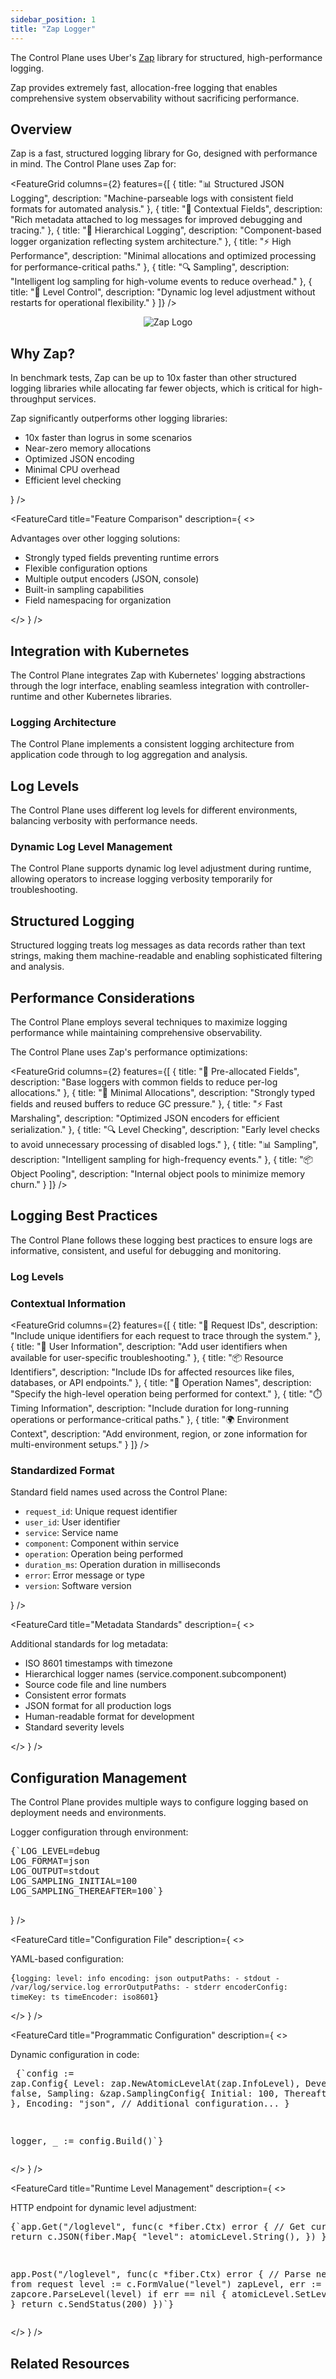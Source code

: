 ```yaml
---
sidebar_position: 1
title: "Zap Logger"
---
```



<NoAutoTitle />

<PageHeader 
  title="Zap Logger"
  description="High-performance structured logging for the Control Plane"
/>

The Control Plane uses Uber's [Zap](https://github.com/uber-go/zap) library for structured, high-performance logging.

<InfoSection type="info" title="Performance-focused logging">
  Zap provides extremely fast, allocation-free logging that enables comprehensive system observability without sacrificing performance.
</InfoSection>

## Overview

Zap is a fast, structured logging library for Go, designed with performance in mind. The Control Plane uses Zap for:

<FeatureGrid columns={2} features={[
  {
    title: "📊 Structured JSON Logging",
    description: "Machine-parseable logs with consistent field formats for automated analysis."
  },
  {
    title: "🧩 Contextual Fields",
    description: "Rich metadata attached to log messages for improved debugging and tracing."
  },
  {
    title: "🌳 Hierarchical Logging",
    description: "Component-based logger organization reflecting system architecture."
  },
  {
    title: "⚡ High Performance",
    description: "Minimal allocations and optimized processing for performance-critical paths."
  },
  {
    title: "🔍 Sampling",
    description: "Intelligent log sampling for high-volume events to reduce overhead."
  },
  {
    title: "🔄 Level Control",
    description: "Dynamic log level adjustment without restarts for operational flexibility."
  }
]} />

<div align="center">
  <img src="/controlplane/img/logos/zap-logo.png" alt="Zap Logo" style={{width: '250px', marginBottom: '2rem'}} />
</div>

## Why Zap?

<InfoSection type="tip" title="Performance comparison">
  In benchmark tests, Zap can be up to 10x faster than other structured logging libraries while allocating far fewer objects, which is critical for high-throughput services.
</InfoSection>

<CardGrid columns={2}>
  <FeatureCard
    title="Performance Metrics"
    description={
      <>
        <p>Zap significantly outperforms other logging libraries:</p>
        <ul>
          <li>10x faster than logrus in some scenarios</li>
          <li>Near-zero memory allocations</li>
          <li>Optimized JSON encoding</li>
          <li>Minimal CPU overhead</li>
          <li>Efficient level checking</li>
        </ul>
      </>
    }
  />
  
  <FeatureCard
    title="Feature Comparison"
    description={
      <>
        <p>Advantages over other logging solutions:</p>
        <ul>
          <li>Strongly typed fields preventing runtime errors</li>
          <li>Flexible configuration options</li>
          <li>Multiple output encoders (JSON, console)</li>
          <li>Built-in sampling capabilities</li>
          <li>Field namespacing for organization</li>
        </ul>
      </>
    }
  />
</CardGrid>

## Integration with Kubernetes

<InfoSection type="note" title="logr compatibility">
  The Control Plane integrates Zap with Kubernetes' logging abstractions through the logr interface, enabling seamless integration with controller-runtime and other Kubernetes libraries.
</InfoSection>


### Logging Architecture

<InfoSection type="tip" title="Logging flow">
  The Control Plane implements a consistent logging architecture from application code through to log aggregation and analysis.
</InfoSection>


## Log Levels

<InfoSection type="note" title="Environment-specific configuration">
  The Control Plane uses different log levels for different environments, balancing verbosity with performance needs.
</InfoSection>


### Dynamic Log Level Management

<InfoSection type="tip" title="Runtime adjustment">
  The Control Plane supports dynamic log level adjustment during runtime, allowing operators to increase logging verbosity temporarily for troubleshooting.
</InfoSection>

## Structured Logging

<InfoSection type="tip" title="Log as data">
  Structured logging treats log messages as data records rather than text strings, making them machine-readable and enabling sophisticated filtering and analysis.
</InfoSection>


## Performance Considerations

<InfoSection type="note" title="Optimization techniques">
  The Control Plane employs several techniques to maximize logging performance while maintaining comprehensive observability.
</InfoSection>

The Control Plane uses Zap's performance optimizations:

<FeatureGrid columns={2} features={[
  {
    title: "🔄 Pre-allocated Fields",
    description: "Base loggers with common fields to reduce per-log allocations."
  },
  {
    title: "🧮 Minimal Allocations",
    description: "Strongly typed fields and reused buffers to reduce GC pressure."
  },
  {
    title: "⚡ Fast Marshaling",
    description: "Optimized JSON encoders for efficient serialization."
  },
  {
    title: "🔍 Level Checking",
    description: "Early level checks to avoid unnecessary processing of disabled logs."
  },
  {
    title: "📊 Sampling",
    description: "Intelligent sampling for high-frequency events."
  },
  {
    title: "📦 Object Pooling",
    description: "Internal object pools to minimize memory churn."
  }
]} />

## Logging Best Practices

<InfoSection type="tip" title="Consistent approach">
  The Control Plane follows these logging best practices to ensure logs are informative, consistent, and useful for debugging and monitoring.
</InfoSection>

### Log Levels

<CardGrid columns={3}>
  <FeatureCard
    title="Debug"
    description="Fine-grained development information useful during development and troubleshooting. Examples: variable values, function entry/exit, detailed flow control."
  />
  
  <FeatureCard
    title="Info"
    description="General operational events describing normal system behavior. Examples: service startup/shutdown, user actions, task completion."
  />
  
  <FeatureCard
    title="Warning"
    description="Non-critical issues that might indicate problems but don't interrupt operation. Examples: deprecated API usage, unexpected but handled conditions."
  />
  
  <FeatureCard
    title="Error"
    description="Runtime errors that require attention but don't crash the system. Examples: API failures, rejected requests, database errors."
  />
  
  <FeatureCard
    title="Fatal/Panic"
    description="Critical errors causing application shutdown or panic. Examples: missing configuration, failed startup requirements, internal inconsistencies."
  />
</CardGrid>

### Contextual Information

<FeatureGrid columns={2} features={[
  {
    title: "🔑 Request IDs",
    description: "Include unique identifiers for each request to trace through the system."
  },
  {
    title: "👤 User Information",
    description: "Add user identifiers when available for user-specific troubleshooting."
  },
  {
    title: "📦 Resource Identifiers",
    description: "Include IDs for affected resources like files, databases, or API endpoints."
  },
  {
    title: "🔄 Operation Names",
    description: "Specify the high-level operation being performed for context."
  },
  {
    title: "⏱️ Timing Information",
    description: "Include duration for long-running operations or performance-critical paths."
  },
  {
    title: "🌍 Environment Context",
    description: "Add environment, region, or zone information for multi-environment setups."
  }
]} />

### Standardized Format

<CardGrid columns={2}>
  <FeatureCard
    title="Field Naming Conventions"
    description={
      <>
        <p>Standard field names used across the Control Plane:</p>
        <ul>
          <li><code>request_id</code>: Unique request identifier</li>
          <li><code>user_id</code>: User identifier</li>
          <li><code>service</code>: Service name</li>
          <li><code>component</code>: Component within service</li>
          <li><code>operation</code>: Operation being performed</li>
          <li><code>duration_ms</code>: Operation duration in milliseconds</li>
          <li><code>error</code>: Error message or type</li>
          <li><code>version</code>: Software version</li>
        </ul>
      </>
    }
  />
  
  <FeatureCard
    title="Metadata Standards"
    description={
      <>
        <p>Additional standards for log metadata:</p>
        <ul>
          <li>ISO 8601 timestamps with timezone</li>
          <li>Hierarchical logger names (service.component.subcomponent)</li>
          <li>Source code file and line numbers</li>
          <li>Consistent error formats</li>
          <li>JSON format for all production logs</li>
          <li>Human-readable format for development</li>
          <li>Standard severity levels</li>
        </ul>
      </>
    }
  />
</CardGrid>

## Configuration Management

<InfoSection type="note" title="Flexible configuration">
  The Control Plane provides multiple ways to configure logging based on deployment needs and environments.
</InfoSection>

<CardGrid columns={2}>
  <FeatureCard
    title="Environment Variables"
    description={
      <>
        <p>Logger configuration through environment:</p>
        <pre>
{`LOG_LEVEL=debug
LOG_FORMAT=json
LOG_OUTPUT=stdout
LOG_SAMPLING_INITIAL=100
LOG_SAMPLING_THEREAFTER=100`}
        </pre>
      </>
    }
  />
  
  <FeatureCard
    title="Configuration File"
    description={
      <>
        <p>YAML-based configuration:</p>
        <pre>
{`logging:
  level: info
  encoding: json
  outputPaths:
    - stdout
    - /var/log/service.log
  errorOutputPaths:
    - stderr
  encoderConfig:
    timeKey: ts
    timeEncoder: iso8601`}
        </pre>
      </>
    }
  />
  
  <FeatureCard
    title="Programmatic Configuration"
    description={
      <>
        <p>Dynamic configuration in code:</p>
        <pre>
{`config := zap.Config{
  Level:       zap.NewAtomicLevelAt(zap.InfoLevel),
  Development: false,
  Sampling: &zap.SamplingConfig{
    Initial:    100,
    Thereafter: 100,
  },
  Encoding: "json",
  // Additional configuration...
}

logger, _ := config.Build()`}
        </pre>
      </>
    }
  />
  
  <FeatureCard
    title="Runtime Level Management"
    description={
      <>
        <p>HTTP endpoint for dynamic level adjustment:</p>
        <pre>
{`app.Get("/loglevel", func(c *fiber.Ctx) error {
  // Get current level
  return c.JSON(fiber.Map{
    "level": atomicLevel.String(),
  })
})

app.Post("/loglevel", func(c *fiber.Ctx) error {
  // Parse new level from request
  level := c.FormValue("level")
  zapLevel, err := zapcore.ParseLevel(level)
  if err == nil {
    atomicLevel.SetLevel(zapLevel)
  }
  return c.SendStatus(200)
})`}
        </pre>
      </>
    }
  />
</CardGrid>

## Related Resources

<CardGrid columns={2}>
  <FeatureCard
    title="Prometheus Metrics"
    description="Learn about the metrics collection system used alongside Zap logging."
    linkText="View Prometheus Metrics"
    linkUrl="prometheus"
  />
  
  <FeatureCard
    title="Architecture"
    description="Understand how logging fits into the overall Control Plane architecture."
    linkText="View Architecture"
    linkUrl="../../Overview/architecture"
  />
</CardGrid>